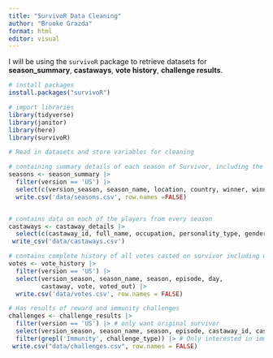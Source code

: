 ```yaml
---
title: "SurvivoR Data Cleaning"
author: "Brooke Grazda"
format: html
editor: visual
---
```


I will be using the `survivoR` package to retrieve datasets for **season_summary**, **castaways**, **vote history**, **challenge results**.

```r
# install packages
install.packages("survivoR")
```

```r
# import libraries
library(tidyverse)
library(janitor)
library(here)
library(survivoR)
```

```r
# Read in datasets and store variables for cleaning

# containing summary details of each season of Survivor, including the winner, runner ups and location.
seasons <- season_summary |> 
  filter(version == 'US') |> 
  select(c(version_season, season_name, location, country, winner, winner_id, final_vote, runner_ups)) |> 
  write.csv('data/seasons.csv', row.names =FALSE)


# contains data on each of the players from every season
castaways <- castaway_details |> 
  select(c(castaway_id, full_name, occupation, personality_type, gender, date_of_birth, date_of_death)) |> 
 write_csv('data/castaways.csv')

# contains complete history of all votes casted on survivor including which season and which tribal council and for whom the vote was casted
votes <- vote_history |> 
  filter(version == 'US') |> 
  select(version_season, season_name, season, episode, day,
         castaway, vote, voted_out) |> 
  write.csv('data/votes.csv', row.names = FALSE)

# Has results of reward and immunity challenges
challenges <- challenge_results |> 
  filter(version == 'US') |> # only want original survivor
  select(version_season, season_name, season, episode, castaway_id, castaway, challenge_type, result) |> 
  filter(grepl('Immunity', challenge_type)) |> # Only interested in immunity or immunity with reward challenges
 write.csv("data/challenges.csv", row.names = FALSE)
         
         
```
